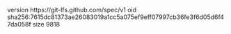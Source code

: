 version https://git-lfs.github.com/spec/v1
oid sha256:7615dc81373ae26083019a1cc5a075ef9eff07997cb36fe3f6d05d6f47da058f
size 9818
